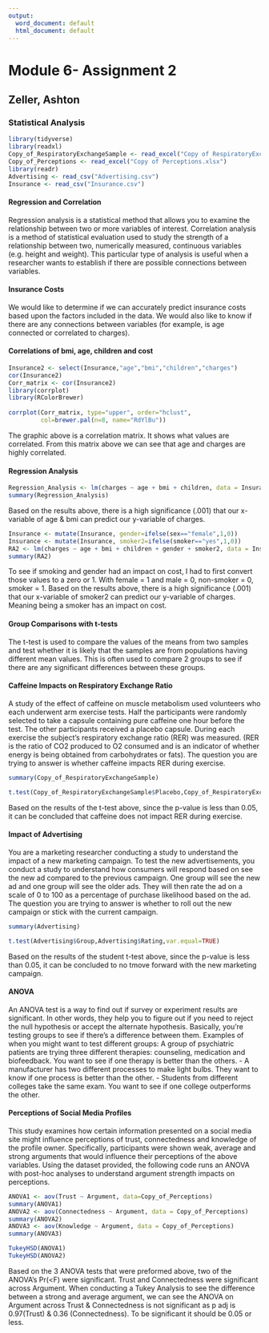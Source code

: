```yaml
---
output:
  word_document: default
  html_document: default
---
```

# Module 6- Assignment 2 
## Zeller, Ashton 
### Statistical Analysis 

```r
library(tidyverse)
library(readxl)
Copy_of_RespiratoryExchangeSample <- read_excel("Copy of RespiratoryExchangeSample.xlsx")
Copy_of_Perceptions <- read_excel("Copy of Perceptions.xlsx")
library(readr)
Advertising <- read_csv("Advertising.csv")
Insurance <- read_csv("Insurance.csv")

```

#### Regression and Correlation 
Regression analysis is a statistical method that allows you to examine the relationship between two or more 
variables of interest. Correlation analysis is a method of statistical evaluation used to study the strength of a 
relationship between two, numerically measured, continuous variables (e.g. height and weight). This 
particular type of analysis is useful when a researcher wants to establish if there are possible connections 
between variables. 

#### Insurance Costs
We would like to determine if we can accurately predict insurance costs based upon the factors included in 
the data. We would also like to know if there are any connections between variables (for example, is age 
connected or correlated to charges). 

#### Correlations of bmi, age, children and cost

```r
Insurance2 <- select(Insurance,"age","bmi","children","charges")
cor(Insurance2)
Corr_matrix <- cor(Insurance2)
library(corrplot) 
library(RColorBrewer) 
 
corrplot(Corr_matrix, type="upper", order="hclust", 
         col=brewer.pal(n=8, name="RdYlBu")) 
```

The graphic above is a correlation matrix. It shows what values are correlated. From this matrix above we can see that age and charges are highly correlated. 

#### Regression Analysis 
```r
Regression_Analysis <- lm(charges ~ age + bmi + children, data = Insurance2)
summary(Regression_Analysis)
```

Based on the results above, there is a high significance (.001) that our x-variable of age & bmi can predict our y-variable of charges.

```r
Insurance <- mutate(Insurance, gender=ifelse(sex=="female",1,0)) 
Insurance <- mutate(Insurance, smoker2=ifelse(smoker=="yes",1,0))
RA2 <- lm(charges ~ age + bmi + children + gender + smoker2, data = Insurance)
summary(RA2)
```

To see if smoking and gender had an impact on cost, I had to first convert those values to a zero or 1. With female = 1 and male = 0, non-smoker = 0, smoker = 1. Based on the results above, there is a high significance (.001) that our x-variable of smoker2 can predict our y-variable of charges. Meaning being a smoker has an impact on cost. 

#### Group Comparisons with t-tests 

 The t-test is used to compare the values of the means from two samples and test whether it is likely that the 
samples are from populations having different mean values. This is often used to compare 2 groups to see if 
there are any significant differences between these groups. 

#### Caffeine Impacts on Respiratory Exchange Ratio 

A study of the effect of caffeine on muscle metabolism used volunteers who each underwent arm exercise 
tests. Half the participants were randomly selected to take a capsule containing pure caffeine one hour 
before the test. The other participants received a placebo capsule. During each exercise the subject's 
respiratory exchange ratio (RER) was measured. (RER is the ratio of CO2 produced to O2 consumed and is an 
indicator of whether energy is being obtained from carbohydrates or fats). 
The question you are trying to answer is whether caffeine impacts RER during exercise. 

```r
summary(Copy_of_RespiratoryExchangeSample)

t.test(Copy_of_RespiratoryExchangeSample$Placebo,Copy_of_RespiratoryExchangeSample$Caffeine)
```

Based on the results of the t-test above, since the p-value is less than 0.05, it can be concluded that caffeine does not impact RER during exercise. 

#### Impact of Advertising 

You are a marketing researcher conducting a study to understand the impact of a new marketing campaign. 
To test the new advertisements, you conduct a study to understand how consumers will respond based on 
see the new ad compared to the previous campaign. One group will see the new ad and one group will see 
the older ads. They will then rate the ad on a scale of 0 to 100 as a percentage of purchase likelihood based 
on the ad. 
The question you are trying to answer is whether to roll out the new campaign or stick with the current 
campaign. 

```r
summary(Advertising)

t.test(Advertising$Group,Advertising$Rating,var.equal=TRUE)
```

Based on the results of the student t-test above, since the p-value is less than 0.05, it can be concluded to no tmove forward with the new marketing campaign. 

#### ANOVA
An ANOVA test is a way to find out if survey or experiment results are significant. In other words, they help 
you to figure out if you need to reject the null hypothesis or accept the alternate hypothesis. Basically, you’re 
testing groups to see if there’s a difference between them. Examples of when you might want to test 
different groups: 
A group of psychiatric patients are trying three different therapies: counseling, medication and 
biofeedback. You want to see if one therapy is better than the others. 
- A manufacturer has two different processes to make light bulbs. They want to know if one process is 
better than the other. 
- Students from different colleges take the same exam. You want to see if one college outperforms the 
other. 

#### Perceptions of Social Media Profiles 
This study examines how certain information presented on a social media site might influence perceptions of 
trust, connectedness and knowledge of the profile owner. Specifically, participants were shown weak, 
average and strong arguments that would influence their perceptions of the above variables. Using the 
dataset provided, the following code runs an ANOVA with post-hoc analyses to understand argument 
strength impacts on perceptions. 

```r
ANOVA1 <- aov(Trust ~ Argument, data=Copy_of_Perceptions)
summary(ANOVA1)
ANOVA2 <- aov(Connectedness ~ Argument, data = Copy_of_Perceptions)
summary(ANOVA2)
ANOVA3 <- aov(Knowledge ~ Argument, data = Copy_of_Perceptions)
summary(ANOVA3)

TukeyHSD(ANOVA1)
TukeyHSD(ANOVA2)
```

Based on the 3 ANOVA tests that were preformed above, two of the ANOVA's Pr(<F) were significant. Trust and Connectedness were significant across Argument. When conducting a Tukey Analysis to see the difference between a strong and average argument, we can see the ANOVA on Argument across Trust & Connectedness is not significant as p adj is 0.97(Trust) & 0.36 (Connectedness). To be significant it should be 0.05 or less. 




 
